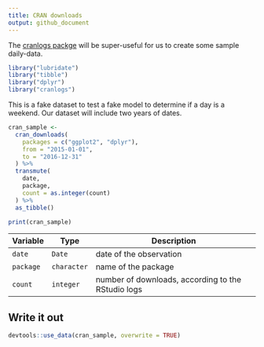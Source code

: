 ```yaml
---
title: CRAN downloads
output: github_document
---
```


The [cranlogs packge]() will be super-useful for us to create some sample daily-data.

```r
library("lubridate")
library("tibble")
library("dplyr")
library("cranlogs")
```

This is a fake dataset to test a fake model to determine if a day is a weekend. Our dataset will include two years of dates.

```r
cran_sample <- 
  cran_downloads(
    packages = c("ggplot2", "dplyr"),
    from = "2015-01-01",
    to = "2016-12-31"
  ) %>%
  transmute(
    date,
    package,
    count = as.integer(count)
  ) %>% 
  as_tibble()
```

```r
print(cran_sample)
```

Variable  | Type        | Description
----------| ----------- | -------------------------------------------------
`date`    | `Date`      | date of the observation
`package` | `character` | name of the package
`count`   | `integer`   | number of downloads, according to the RStudio logs

## Write it out

```r
devtools::use_data(cran_sample, overwrite = TRUE)
```
